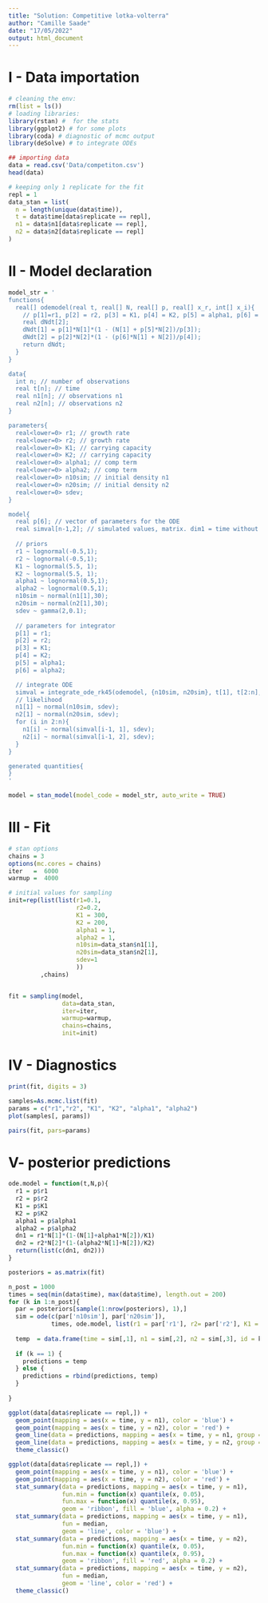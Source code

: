 ```yaml
---
title: "Solution: Competitive lotka-volterra"
author: "Camille Saade"
date: "17/05/2022"
output: html_document
---
```


# I - Data importation
```r
# cleaning the env:
rm(list = ls())
# loading libraries:
library(rstan) #  for the stats
library(ggplot2) # for some plots
library(coda) # diagnostic of mcmc output
library(deSolve) # to integrate ODEs
```


```r
## importing data
data = read.csv('Data/competiton.csv')
head(data)

```


```r
# keeping only 1 replicate for the fit
repl = 1
data_stan = list(
  n = length(unique(data$time)),
  t = data$time[data$replicate == repl],
  n1 = data$n1[data$replicate == repl],
  n2 = data$n2[data$replicate == repl]
)

```

# II - Model declaration
```r

model_str = '
functions{
  real[] odemodel(real t, real[] N, real[] p, real[] x_r, int[] x_i){
    // p[1]=r1, p[2] = r2, p[3] = K1, p[4] = K2, p[5] = alpha1, p[6] = alpha2 
    real dNdt[2]; 
    dNdt[1] = p[1]*N[1]*(1 - (N[1] + p[5]*N[2])/p[3]);
    dNdt[2] = p[2]*N[2]*(1 - (p[6]*N[1] + N[2])/p[4]);
    return dNdt;
  }
}

data{
  int n; // number of observations
  real t[n]; // time
  real n1[n]; // observations n1
  real n2[n]; // observations n2
}

parameters{
  real<lower=0> r1; // growth rate
  real<lower=0> r2; // growth rate
  real<lower=0> K1; // carrying capacity
  real<lower=0> K2; // carrying capacity
  real<lower=0> alpha1; // comp term
  real<lower=0> alpha2; // comp term
  real<lower=0> n10sim; // initial density n1
  real<lower=0> n20sim; // initial density n2
  real<lower=0> sdev;
}

model{
  real p[6]; // vector of parameters for the ODE
  real simval[n-1,2]; // simulated values, matrix. dim1 = time without t0, dim2 = dim_ODE = 2 (S = 1, I = 2)
  
  // priors 
  r1 ~ lognormal(-0.5,1);
  r2 ~ lognormal(-0.5,1);
  K1 ~ lognormal(5.5, 1);
  K2 ~ lognormal(5.5, 1);
  alpha1 ~ lognormal(0.5,1);
  alpha2 ~ lognormal(0.5,1);
  n10sim ~ normal(n1[1],30);
  n20sim ~ normal(n2[1],30);
  sdev ~ gamma(2,0.1);
  
  // parameters for integrator
  p[1] = r1;
  p[2] = r2;
  p[3] = K1;
  p[4] = K2;
  p[5] = alpha1;
  p[6] = alpha2;

  // integrate ODE
  simval = integrate_ode_rk45(odemodel, {n10sim, n20sim}, t[1], t[2:n], p, rep_array(0.0,0), rep_array(0,0));
  // likelihood
  n1[1] ~ normal(n10sim, sdev);
  n2[1] ~ normal(n20sim, sdev);
  for (i in 2:n){
    n1[i] ~ normal(simval[i-1, 1], sdev);
    n2[i] ~ normal(simval[i-1, 2], sdev);
  }
}

generated quantities{
}
'

```

```r
model = stan_model(model_code = model_str, auto_write = TRUE)
```

# III - Fit
```r
# stan options
chains = 3
options(mc.cores = chains)
iter   =  6000
warmup =  4000

# initial values for sampling 
init=rep(list(list(r1=0.1,
                   r2=0.2,
                   K1 = 300,
                   K2 = 200,
                   alpha1 = 1,
                   alpha2 = 1,
                   n10sim=data_stan$n1[1],
                   n20sim=data_stan$n2[1],
                   sdev=1
                   ))
         ,chains)


fit = sampling(model,
               data=data_stan,
               iter=iter,
               warmup=warmup,
               chains=chains,
               init=init)
```

# IV - Diagnostics
```r
print(fit, digits = 3)
```

```r
samples=As.mcmc.list(fit)
params = c("r1","r2", "K1", "K2", "alpha1", "alpha2")
plot(samples[, params])
```

```r
pairs(fit, pars=params)
```

# V- posterior predictions

```r
ode.model = function(t,N,p){
  r1 = p$r1
  r2 = p$r2
  K1 = p$K1
  K2 = p$K2
  alpha1 = p$alpha1
  alpha2 = p$alpha2
  dn1 = r1*N[1]*(1-(N[1]+alpha1*N[2])/K1)
  dn2 = r2*N[2]*(1-(alpha2*N[1]+N[2])/K2)
  return(list(c(dn1, dn2)))
}

posteriors = as.matrix(fit)

n_post = 1000
times = seq(min(data$time), max(data$time), length.out = 200)
for (k in 1:n_post){
  par = posteriors[sample(1:nrow(posteriors), 1),]
  sim = ode(c(par['n10sim'], par['n20sim']),
            times, ode.model, list(r1 = par['r1'], r2= par['r2'], K1 = par['K1'], K2 = par['K2'], alpha1 = par['alpha1'], alpha2 = par['alpha2']))
  
  temp  = data.frame(time = sim[,1], n1 = sim[,2], n2 = sim[,3], id = k)
  
  if (k == 1) {
    predictions = temp
  } else {
    predictions = rbind(predictions, temp)
  }
  
}
```

```r
ggplot(data[data$replicate == repl,]) +
  geom_point(mapping = aes(x = time, y = n1), color = 'blue') +
  geom_point(mapping = aes(x = time, y = n2), color = 'red') +
  geom_line(data = predictions, mapping = aes(x = time, y = n1, group = id), color = 'blue', alpha = 0.01) +
  geom_line(data = predictions, mapping = aes(x = time, y = n2, group = id), color = 'red', alpha = 0.01) +
  theme_classic()
```


```r
ggplot(data[data$replicate == repl,]) +
  geom_point(mapping = aes(x = time, y = n1), color = 'blue') +
  geom_point(mapping = aes(x = time, y = n2), color = 'red') +
  stat_summary(data = predictions, mapping = aes(x = time, y = n1),
               fun.min = function(x) quantile(x, 0.05),
               fun.max = function(x) quantile(x, 0.95),
               geom = 'ribbon', fill = 'blue', alpha = 0.2) +
  stat_summary(data = predictions, mapping = aes(x = time, y = n1),
               fun = median,
               geom = 'line', color = 'blue') +
  stat_summary(data = predictions, mapping = aes(x = time, y = n2),
               fun.min = function(x) quantile(x, 0.05),
               fun.max = function(x) quantile(x, 0.95),
               geom = 'ribbon', fill = 'red', alpha = 0.2) +
  stat_summary(data = predictions, mapping = aes(x = time, y = n2),
               fun = median,
               geom = 'line', color = 'red') +
  theme_classic()
```

